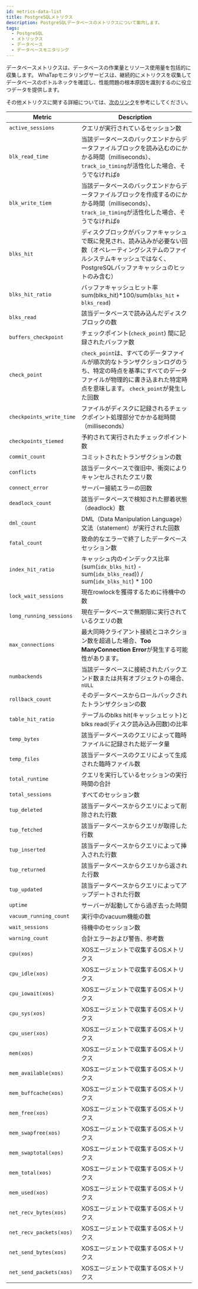 ```yaml
---
id: metrics-data-list
title: PostgreSQLメトリクス
description: PostgreSQLデータベースのメトリクスについて案内します。
tags:
  - PostgreSQL
  - メトリックス
  - データベース
  - データベースモニタリング
---
```


データベースメトリクスは、データベースの作業量とリソース使用量を包括的に収集します。 WhaTapモニタリングサービスは、継続的にメトリクスを収集してデータベースのボトルネックを確認し、性能問題の根本原因を識別するのに役立つデータを提供します。

その他メトリクスに関する詳細については、[次のリンク](https://www.postgresql.org/docs)を参考にしてください。

<div class='db-metric'>

| Metric                   | Description                                                                                                  |
| ------------------------ | ------------------------------------------------------------------------------------------------------------ |
| `active_sessions`        | クエリが実行されているセッション数                                                                                            |
| `blk_read_time`          | 当該データベースのバックエンドからデータファイルブロックを読み込むのにかかる時間（milliseconds）、 `track_io_timing`が活性化した場合、そうでなければ`0`                 |
| `blk_write_tiem`         | 当該データベースのバックエンドからデータファイルブロックを作成するのにかかる時間（milliseconds）、 `track_io_timing`が活性化した場合、そうでなければ`0`                 |
| `blks_hit`               | ディスクブロックがバッファキャッシュで既に発見され、読み込みが必要ない回数（オペレーティングシステムのファイルシステムキャッシュではなく、PostgreSQLバッファキャッシュのヒットのみ含む）            |
| `blks_hit_ratio`         | バッファキャッシュヒット率<br/>sum(blks_hit)\*100/sum(`blks_hit` + `blks_read`)                                           |
| `blks_read`              | 該当データベースで読み込んだディスクブロックの数                                                                                     |
| `buffers_checkpoint`     | チェックポイント(`check_point`) 間に記録されたバッファ数                                                                         |
| `check_point`            | `check_point`は、すべてのデータファイルが順次的なトランザクションログのうち、特定の時点を基準にすべてのデータファイルが物理的に書き込まれた特定時点を意味します。 `check_point`が発生した回数 |
| `checkpoints_write_time` | ファイルがディスクに記録されるチェックポイント処理部分でかかる総時間（milliseconds）                                                             |
| `checkpoints_tiemed`     | 予約されて実行されたチェックポイント数                                                                                          |
| `commit_count`           | コミットされたトランザクションの数                                                                                            |
| `conflicts`              | 該当データベースで復旧中、衝突によりキャンセルされたクエリ数                                                                               |
| `connect_error`          | サーバー接続エラーの回数                                                                                                 |
| `deadlock_count`         | 該当データベースで検知された膠着状態（deadlock）数                                                                                |
| `dml_count`              | DML（Data Manipulation Language）文法（statement）が実行された回数                                                         |
| `fatal_count`            | 致命的なエラーで終了したデータベースセッション数                                                                                     |
| `index_hit_ratio`        | キャッシュ内のインデックス比率<br/>(sum(`idx_blks_hit`) - sum(`idx_blks_read`)) / sum(`idx_blks_hit`) \* 100                |
| `lock_wait_sessions`     | 現在rowlockを獲得するために待機中の数                                                                                       |
| `long_running_sessions`  | 現在データベースで無期限に実行されているクエリの数                                                                                    |
| `max_connections`        | 最大同時クライアント接続とコネクション数を超過した場合、**Too ManyConnection Error**が発生する可能性があります。                                       |
| `numbackends`            | 当該データベースに接続されたバックエンド数または共有オブジェクトの場合、`nULL`                                                                   |
| `rollback_count`         | そのデータベースからロールバックされたトランザクションの数                                                                                |
| `table_hit_ratio`        | テーブルのblks hit(キャッシュヒット)と blks read(ディスク読み込み回数)の比率                                                            |
| `temp_bytes`             | 該当データベースのクエリによって臨時ファイルに記録された総データ量                                                                            |
| `temp_files`             | 該当データベースのクエリによって生成された臨時ファイル数                                                                                 |
| `total_runtime`          | クエリを実行しているセッションの実行時間の合計                                                                                      |
| `total_sessions`         | すべてのセッション数                                                                                                   |
| `tup_deleted`            | 該当データベースからクエリによって削除された行数                                                                                     |
| `tup_fetched`            | 該当データベースからクエリが取得した行数                                                                                         |
| `tup_inserted`           | 該当データベースからクエリによって挿入された行数                                                                                     |
| `tup_returned`           | 該当データベースからクエリから返された行数                                                                                        |
| `tup_updated`            | 該当データベースからクエリによってアップデートされた行数                                                                                 |
| `uptime`                 | サーバーが起動してから過ぎ去った時間                                                                                           |
| `vacuum_running_count`   | 実行中のvacuum機能の数                                                                                               |
| `wait_sessions`          | 待機中のセッション数                                                                                                   |
| `warning_count`          | 合計エラーおよび警告、参考数                                                                                               |
| `cpu(xos)`               | XOSエージェントで収集するOSメトリクス                                                                                        |
| `cpu_idle(xos)`          | XOSエージェントで収集するOSメトリクス                                                                                        |
| `cpu_iowait(xos)`        | XOSエージェントで収集するOSメトリクス                                                                                        |
| `cpu_sys(xos)`           | XOSエージェントで収集するOSメトリクス                                                                                        |
| `cpu_user(xos)`          | XOSエージェントで収集するOSメトリクス                                                                                        |
| `mem(xos)`               | XOSエージェントで収集するOSメトリクス                                                                                        |
| `mem_available(xos)`     | XOSエージェントで収集するOSメトリクス                                                                                        |
| `mem_buffcache(xos)`     | XOSエージェントで収集するOSメトリクス                                                                                        |
| `mem_free(xos)`          | XOSエージェントで収集するOSメトリクス                                                                                        |
| `mem_swapfree(xos)`      | XOSエージェントで収集するOSメトリクス                                                                                        |
| `mem_swaptotal(xos)`     | XOSエージェントで収集するOSメトリクス                                                                                        |
| `mem_total(xos)`         | XOSエージェントで収集するOSメトリクス                                                                                        |
| `mem_used(xos)`          | XOSエージェントで収集するOSメトリクス                                                                                        |
| `net_recv_bytes(xos)`    | XOSエージェントで収集するOSメトリクス                                                                                        |
| `net_recv_packets(xos)`  | XOSエージェントで収集するOSメトリクス                                                                                        |
| `net_send_bytes(xos)`    | XOSエージェントで収集するOSメトリクス                                                                                        |
| `net_send_packets(xos)`  | XOSエージェントで収集するOSメトリクス                                                                                        |

</div>
